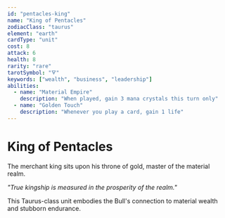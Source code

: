 ```yaml
---
id: "pentacles-king"
name: "King of Pentacles"
zodiacClass: "taurus"
element: "earth"
cardType: "unit"
cost: 8
attack: 6
health: 8
rarity: "rare"
tarotSymbol: "🜃"
keywords: ["wealth", "business", "leadership"]
abilities:
  - name: "Material Empire"
    description: "When played, gain 3 mana crystals this turn only"
  - name: "Golden Touch"
    description: "Whenever you play a card, gain 1 life"
---
```


# King of Pentacles

The merchant king sits upon his throne of gold, master of the material realm.

*"True kingship is measured in the prosperity of the realm."*

This Taurus-class unit embodies the Bull's connection to material wealth and stubborn endurance.